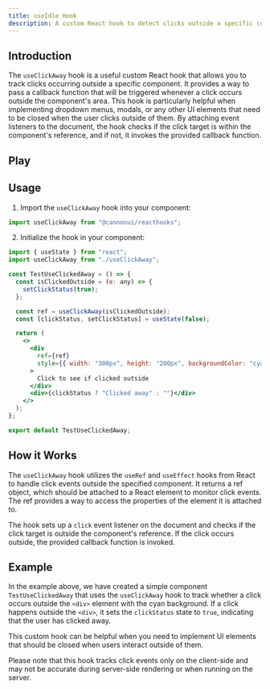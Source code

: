 ```yaml
---
title: useIdle Hook
description: A custom React hook to detect clicks outside a specific component.
---
```



## Introduction

The `useClickAway` hook is a useful custom React hook that allows you to track clicks occurring outside a specific component. It provides a way to pass a callback function that will be triggered whenever a click occurs outside the component's area. This hook is particularly helpful when implementing dropdown menus, modals, or any other UI elements that need to be closed when the user clicks outside of them. By attaching event listeners to the document, the hook checks if the click target is within the component's reference, and if not, it invokes the provided callback function.

## Play

<div style="margin-top: 3%;">
  <UseIdle client:visible />
</div>

## Usage

1. Import the `useClickAway` hook into your component:

```jsx
import useClickAway from "@cannonui/reacthooks";
```

2. Initialize the hook in your component:

```jsx
import { useState } from "react";
import useClickAway from "./useClickAway";

const TestUseClickedAway = () => {
  const isClickedOutside = (e: any) => {
    setClickStatus(true);
  };

  const ref = useClickAway(isClickedOutside);
  const [clickStatus, setClickStatus] = useState(false);

  return (
    <>
      <div
        ref={ref}
        style={{ width: "300px", height: "200px", backgroundColor: "cyan" }}
      >
        Click to see if clicked outside
      </div>
      <div>{clickStatus ? "Clicked away" : ""}</div>
    </>
  );
};

export default TestUseClickedAway;
```

## How it Works

The `useClickAway` hook utilizes the `useRef` and `useEffect` hooks from React to handle click events outside the specified component. It returns a ref object, which should be attached to a React element to monitor click events. The ref provides a way to access the properties of the element it is attached to.

The hook sets up a `click` event listener on the document and checks if the click target is outside the component's reference. If the click occurs outside, the provided callback function is invoked.

## Example

In the example above, we have created a simple component `TestUseClickedAway` that uses the `useClickAway` hook to track whether a click occurs outside the `<div>` element with the cyan background. If a click happens outside the `<div>`, it sets the `clickStatus` state to `true`, indicating that the user has clicked away.

This custom hook can be helpful when you need to implement UI elements that should be closed when users interact outside of them.

Please note that this hook tracks click events only on the client-side and may not be accurate during server-side rendering or when running on the server.
